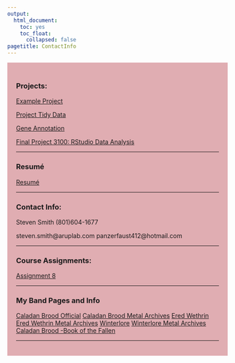 ```yaml
---
output:
  html_document:
    toc: yes
    toc_float:
      collapsed: false
pagetitle: ContactInfo
---
```



<style type="text/css">
.main-container {
  max-width:1800px;
  margin-left: auto;
  margin-right; auto;
}
</style>

<style>
div.red { background-color:#e0adb2; border-radius: Spx; padding: 20px;}
</style>
<div class = "red">

### Projects:

[Example Project](https://github.com/SvenSmith412/SvenSmith412.github.io/blob/master/example_project/index.html){target="_blank"}

[Project Tidy Data](https://github.com/SvenSmith412/SvenSmith412.github.io/blob/master/Final_Tidy_Data.csv){target="_blank"}

[Gene Annotation](https://github.com/SvenSmith412/SvenSmith412.github.io/blob/master/gene_annotation/Annotation%20Project%20Completed.pdf){target="_blank"}

[Final Project 3100: RStudio Data Analysis](https://github.com/SvenSmith412/SvenSmith412.github.io/blob/master/final_project_3100/Final_SMITH.html){target="_blank"}


___

### Resumé

[Resumé](https://github.com/SvenSmith412/SvenSmith412.github.io/blob/master/Steven_Resum%C3%A9_2021.pdf){target="_blank"}

___

### Contact Info:

Steven Smith
(801)604-1677

steven.smith@aruplab.com
panzerfaust412@hotmail.com

___

### Course Assignments:

[Assignment 8](https://raw.githubusercontent.com/SvenSmith412/Data_Course_SMITH/main/Assignments/Assignment_8/Assignment_8.html){target="_blank"}

___

### My Band Pages and Info
[Caladan Brood Official](https://caladanbrood.bandcamp.com/album/echoes-of-battle){target="_blank"}
[Caladan Brood Metal Archives](https://www.metal-archives.com/bands/Caladan_Brood/3540359903){target="_blank"}
[Ered Wethrin](https://eredwethrin.bandcamp.com/){target="_blank"}
[Ered Wethrin Metal Archives](https://www.metal-archives.com/bands/Ered_Wethrin/3540372957){target="_blank"}
[Winterlore](https://winterlore.bandcamp.com/){target="_blank"}
[Winterlore Metal Archives](https://www.metal-archives.com/bands/Winterlore/58061){target="_blank"}
[Caladan Brood -Book of the Fallen](https://www.youtube.com/watch?v=KUlvIq-TDGI){target="_blank"}

___



